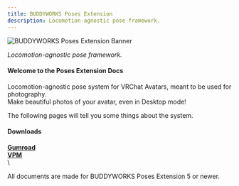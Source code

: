 ```yaml
---
title: BUDDYWORKS Poses Extension
description: Locomotion-agnostic pose framework.
---
```


![BUDDYWORKS Poses Extension Banner](./img/banner.webp)  

*Locomotion-agnostic pose framework.*

#### Welcome to the Poses Extension Docs
Locomotion-agnostic pose system for VRChat Avatars, meant to be used for photography.  
Make beautiful photos of your avatar, even in Desktop mode!

The following pages will tell you some things about the system.

#### Downloads
<a href="https://buddyworks.gumroad.com/"><b>Gumroad</b></a>  
<a href="https://repo.buddyworks.wtf/"><b>VPM</b></a>  
\
<Aside> All documents are made for BUDDYWORKS Poses Extension 5 or newer.</Aside>